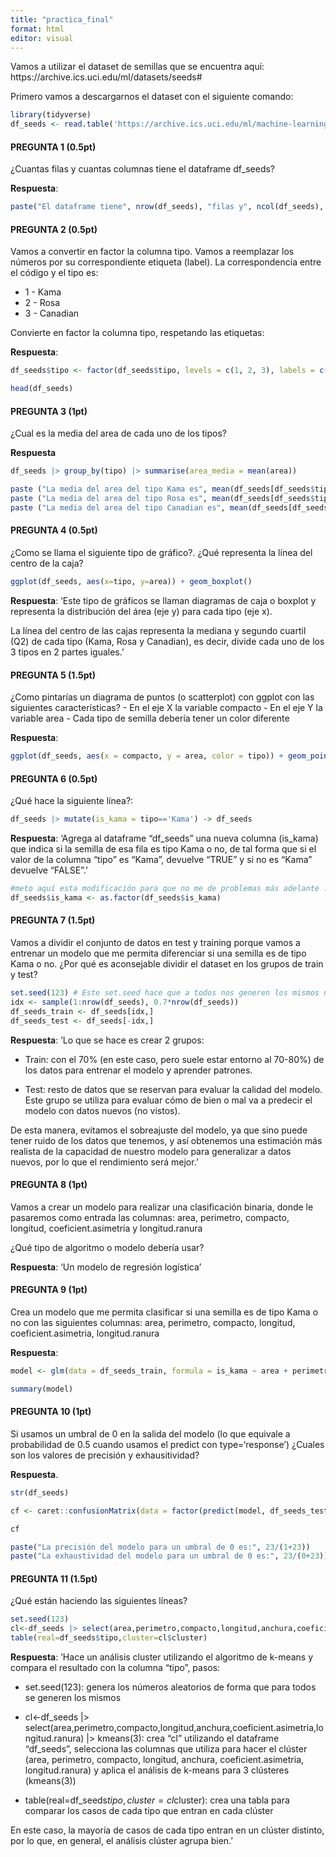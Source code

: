 ```yaml
---
title: "practica_final"
format: html
editor: visual
---
```


Vamos a utilizar el dataset de semillas que se encuentra aquí: https://archive.ics.uci.edu/ml/datasets/seeds#

Primero vamos a descargarnos el dataset con el siguiente comando:

```r
library(tidyverse)
df_seeds <- read.table('https://archive.ics.uci.edu/ml/machine-learning-databases/00236/seeds_dataset.txt', col.names =c('area','perimetro','compacto','longitud','anchura','coeficient.asimetria','longitud.ranura','tipo'))
```

#### PREGUNTA 1 (0.5pt)

¿Cuantas filas y cuantas columnas tiene el dataframe df_seeds?

**Respuesta**:

```r
paste("El dataframe tiene", nrow(df_seeds), "filas y", ncol(df_seeds), "columnas.")
```

#### PREGUNTA 2 (0.5pt)

Vamos a convertir en factor la columna tipo. Vamos a reemplazar los números por su correspondiente etiqueta (label). La correspondencia entre el código y el tipo es:

-   1 - Kama
-   2 - Rosa
-   3 - Canadian

Convierte en factor la columna tipo, respetando las etiquetas:

**Respuesta**:

```r
df_seeds$tipo <- factor(df_seeds$tipo, levels = c(1, 2, 3), labels = c("Kama", "Rosa", "Canadian"))

head(df_seeds)
```

#### PREGUNTA 3 (1pt)

¿Cual es la media del area de cada uno de los tipos?

**Respuesta**

```r
df_seeds |> group_by(tipo) |> summarise(area_media = mean(area))

paste ("La media del area del tipo Kama es", mean(df_seeds[df_seeds$tipo == "Kama", "area"]))
paste ("La media del area del tipo Rosa es", mean(df_seeds[df_seeds$tipo == "Rosa", "area"]))
paste ("La media del area del tipo Canadian es", mean(df_seeds[df_seeds$tipo == "Canadian", "area"]))
```

#### PREGUNTA 4 (0.5pt)

¿Como se llama el siguiente tipo de gráfico?. ¿Qué representa la línea del centro de la caja?

```r
ggplot(df_seeds, aes(x=tipo, y=area)) + geom_boxplot()
```

**Respuesta**: 'Este tipo de gráficos se llaman diagramas de caja o boxplot y representa la distribución del área (eje y) para cada tipo (eje x).

La línea del centro de las cajas representa la mediana y segundo cuartil (Q2) de cada tipo (Kama, Rosa y Canadian), es decir, divide cada uno de los 3 tipos en 2 partes iguales.'

#### PREGUNTA 5 (1.5pt)

¿Como pintarías un diagrama de puntos (o scatterplot) con ggplot con las siguientes características? - En el eje X la variable compacto - En el eje Y la variable area - Cada tipo de semilla debería tener un color diferente

**Respuesta**:

```r
ggplot(df_seeds, aes(x = compacto, y = area, color = tipo)) + geom_point() + labs(x = "Compacto", y = "Área", title = "Scatterplot")+theme_bw()
```

#### PREGUNTA 6 (0.5pt)

¿Qué hace la siguiente línea?:

```r
df_seeds |> mutate(is_kama = tipo=='Kama') -> df_seeds
```

**Respuesta**: 'Agrega al dataframe "df_seeds" una nueva columna (is_kama) que indica si la semilla de esa fila es tipo Kama o no, de tal forma que si el valor de la columna "tipo" es "Kama", devuelve "TRUE" y si no es "Kama" devuelve "FALSE".'

```r
#meto aquí esta modificación para que no me de problemas más adelante :)
df_seeds$is_kama <- as.factor(df_seeds$is_kama)
```

#### PREGUNTA 7 (1.5pt)

Vamos a dividir el conjunto de datos en test y training porque vamos a entrenar un modelo que me permita diferenciar si una semilla es de tipo Kama o no. ¿Por qué es aconsejable dividir el dataset en los grupos de train y test?

```r
set.seed(123) # Este set.seed hace que a todos nos generen los mismos número aleatorios
idx <- sample(1:nrow(df_seeds), 0.7*nrow(df_seeds))
df_seeds_train <- df_seeds[idx,]
df_seeds_test <- df_seeds[-idx,]
```

**Respuesta**: 'Lo que se hace es crear 2 grupos:

-   Train: con el 70% (en este caso, pero suele estar entorno al 70-80%) de los datos para entrenar el modelo y aprender patrones.

-   Test: resto de datos que se reservan para evaluar la calidad del modelo. Este grupo se utiliza para evaluar cómo de bien o mal va a predecir el modelo con datos nuevos (no vistos).

De esta manera, evitamos el sobreajuste del modelo, ya que sino puede tener ruido de los datos que tenemos, y así obtenemos una estimación más realista de la capacidad de nuestro modelo para generalizar a datos nuevos, por lo que el rendimiento será mejor.'

#### PREGUNTA 8 (1pt)

Vamos a crear un modelo para realizar una clasificación binaria, donde le pasaremos como entrada las columnas: area, perimetro, compacto, longitud, coeficient.asimetria y longitud.ranura

¿Qué tipo de algoritmo o modelo debería usar?

**Respuesta**: 'Un modelo de regresión logística'

#### PREGUNTA 9 (1pt)

Crea un modelo que me permita clasificar si una semilla es de tipo Kama o no con las siguientes columnas: area, perimetro, compacto, longitud, coeficient.asimetria, longitud.ranura

**Respuesta**:

```r
model <- glm(data = df_seeds_train, formula = is_kama ~ area + perimetro + compacto + longitud + coeficient.asimetria + longitud.ranura, family = binomial('logit'))

summary(model)
```

#### PREGUNTA 10 (1pt)

Si usamos un umbral de 0 en la salida del modelo (lo que equivale a probabilidad de 0.5 cuando usamos el predict con type='response') ¿Cuales son los valores de precisión y exhausitividad?

**Respuesta**.

```r
str(df_seeds)

cf <- caret::confusionMatrix(data = factor(predict(model, df_seeds_test)>0, labels = c("FALSE", "TRUE")), reference = df_seeds_test$is_kama)

cf

paste("La precisión del modelo para un umbral de 0 es:", 23/(1+23))
paste("La exhaustividad del modelo para un umbral de 0 es:", 23/(0+23))
```

#### PREGUNTA 11 (1.5pt)

¿Qué están haciendo las siguientes líneas?

```r
set.seed(123)
cl<-df_seeds |> select(area,perimetro,compacto,longitud,anchura,coeficient.asimetria,longitud.ranura) |> kmeans(3)
table(real=df_seeds$tipo,cluster=cl$cluster)
```

**Respuesta**: 'Hace un análisis cluster utilizando el algoritmo de k-means y compara el resultado con la columna "tipo", pasos:

-   set.seed(123): genera los números aleatorios de forma que para todos se generen los mismos

-   cl\<-df_seeds \|\> select(area,perimetro,compacto,longitud,anchura,coeficient.asimetria,longitud.ranura) \|\> kmeans(3): crea "cl" utilizando el dataframe "df_seeds", selecciona las columnas que utiliza para hacer el clúster (area, perimetro, compacto, longitud, anchura, coeficient.asimetria, longitud.ranura) y aplica el análisis de k-means para 3 clústeres (kmeans(3))

-   table(real=df_seeds$tipo,cluster=cl$cluster): crea una tabla para comparar los casos de cada tipo que entran en cada clúster

En este caso, la mayoría de casos de cada tipo entran en un clúster distinto, por lo que, en general, el análisis clúster agrupa bien.'
